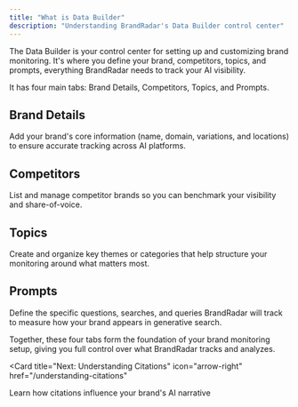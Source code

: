 ```yaml
---
title: "What is Data Builder"
description: "Understanding BrandRadar's Data Builder control center"
---
```


The Data Builder is your control center for setting up and customizing brand monitoring. It's where you define your brand, competitors, topics, and prompts, everything BrandRadar needs to track your AI visibility.

It has four main tabs: Brand Details, Competitors, Topics, and Prompts.

## Brand Details
Add your brand's core information (name, domain, variations, and locations) to ensure accurate tracking across AI platforms.

## Competitors
List and manage competitor brands so you can benchmark your visibility and share-of-voice.

## Topics
Create and organize key themes or categories that help structure your monitoring around what matters most.

## Prompts
Define the specific questions, searches, and queries BrandRadar will track to measure how your brand appears in generative search.

Together, these four tabs form the foundation of your brand monitoring setup, giving you full control over what BrandRadar tracks and analyzes.

<Card
  title="Next: Understanding Citations"
  icon="arrow-right"
  href="/understanding-citations"
>
  Learn how citations influence your brand's AI narrative
</Card>
